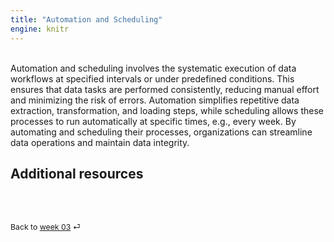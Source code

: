 ```yaml
---
title: "Automation and Scheduling"
engine: knitr
---
```


<br>
Automation and scheduling involves the systematic execution of data workflows at specified intervals or under predefined conditions. This ensures that data tasks are performed consistently, reducing manual effort and minimizing the risk of errors. Automation simplifies repetitive data extraction, transformation, and loading steps, while scheduling allows these processes to run automatically at specific times, e.g., every week. By automating and scheduling their processes, organizations can streamline data operations and maintain data integrity.


## Additional resources


<br><br>

::: {style="font-size: 0.875em;"}
Back to [week 03](/weeks/week-3.qmd) ⏎
:::